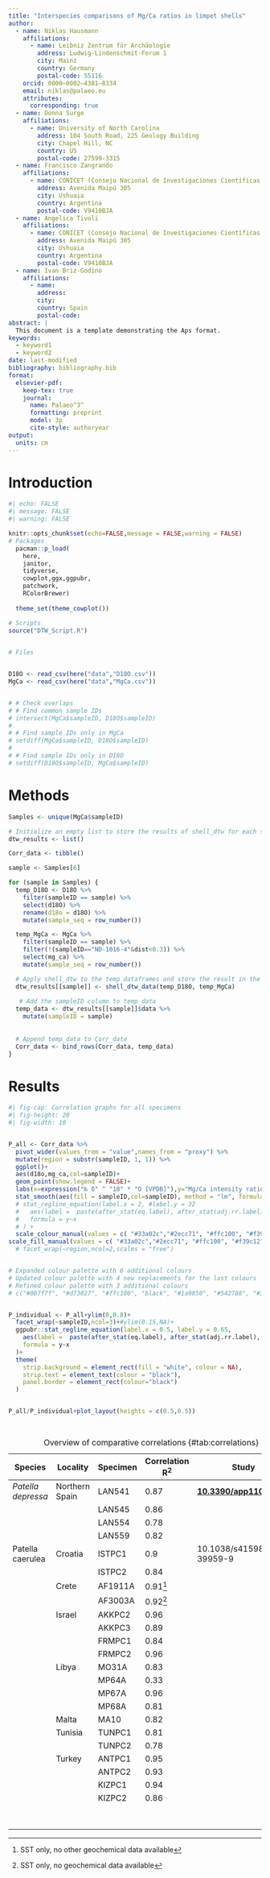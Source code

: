 ```yaml
---
title: "Interspecies comparisons of Mg/Ca ratios in limpet shells"
author:
  - name: Niklas Hausmann
    affiliations:
      - name: Leibniz Zentrum für Archäologie
        address: Ludwig-Lindenschmit-Forum 1
        city: Mainz
        country: Germany
        postal-code: 55116
    orcid: 0000–0002–4381–8334
    email: niklas@palaeo.eu
    attributes:
      corresponding: true
  - name: Donna Surge
    affiliations:
      - name: University of North Carolina
        address: 104 South Road, 225 Geology Building
        city: Chapel Hill, NC
        country: US
        postal-code: 27599-3315
  - name: Francisco Zangrando
    affiliations:
      - name: CONICET (Consejo Nacional de Investigaciones Científicas y Técnicas)
        address: Avenida Maipú 305
        city: Ushuaia
        country: Argentina
        postal-code: V9410BJA
  - name: Angelica Tivoli
    affiliations:
      - name: CONICET (Consejo Nacional de Investigaciones Científicas y Técnicas)
        address: Avenida Maipú 305
        city: Ushuaia
        country: Argentina
        postal-code: V9410BJA
  - name: Ivan Briz-Godino
    affiliations:
      - name: 
        address: 
        city: 
        country: Spain
        postal-code: 
abstract: |
  This document is a template demonstrating the Aps format.
keywords: 
  - keyword1
  - keyword2
date: last-modified
bibliography: bibliography.bib
format:
  elsevier-pdf:
    keep-tex: true
    journal:
      name: Palaeo^3^
      formatting: preprint
      model: 3p
      cite-style: authoryear
output:
  units: cm
---
```


# Introduction {#Introduction}

```r
#| echo: FALSE
#| message: FALSE
#| warning: FALSE

knitr::opts_chunk$set(echo=FALSE,message = FALSE,warning = FALSE)
# Packages
  pacman::p_load(
    here,
    janitor,
    tidyverse,
    cowplot,ggx,ggpubr,
    patchwork,
    RColorBrewer) 
  
  theme_set(theme_cowplot())

# Scripts
source("DTW_Script.R")

  
# Files  


D18O <- read_csv(here("data","D18O.csv"))
MgCa <- read_csv(here("data","MgCa.csv"))


# # Check overlaps
# # Find common sample IDs
# intersect(MgCa$sampleID, D18O$sampleID)
# 
# # Find sample IDs only in MgCa
# setdiff(MgCa$sampleID, D18O$sampleID)
# 
# # Find sample IDs only in D18O
# setdiff(D18O$sampleID, MgCa$sampleID)

```

# Methods {#Methods}

```r

Samples <- unique(MgCa$sampleID)

# Initialize an empty list to store the results of shell_dtw for each sample
dtw_results <- list()

Corr_data <- tibble()

sample <- Samples[6]

for (sample in Samples) {
  temp_D18O <- D18O %>% 
    filter(sampleID == sample) %>% 
    select(d18O) %>% 
    rename(d18o = d18O) %>% 
    mutate(sample_seq = row_number()) 

  temp_MgCa <- MgCa %>% 
    filter(sampleID == sample) %>% 
    filter(!(sampleID=="ND-1016-4"&dist<0.3)) %>% 
    select(mg_ca) %>% 
    mutate(sample_seq = row_number())

  # Apply shell_dtw to the temp dataframes and store the result in the list
  dtw_results[[sample]] <- shell_dtw_data(temp_D18O, temp_MgCa)
  
   # Add the sampleID column to temp_data
  temp_data <- dtw_results[[sample]]$data %>% 
    mutate(sampleID = sample)
  
  
  # Append temp_data to Corr_data
  Corr_data <- bind_rows(Corr_data, temp_data)
}


```

# Results {#Results}

```r
#| fig-cap: Correlation graphs for all specimens
#| fig-height: 20
#| fig-width: 10


P_all <- Corr_data %>% 
  pivot_wider(values_from = "value",names_from = "proxy") %>% 
  mutate(region = substr(sampleID, 1, 1)) %>% 
  ggplot()+
  aes(d18o,mg_ca,col=sampleID)+
  geom_point(show.legend = FALSE)+
  labs(x=expression("‰ δ" ^ "18" * "O [VPDB]"),y="Mg/Ca intensity ratio")+
  stat_smooth(aes(fill = sampleID,col=sampleID), method = "lm", formula = y~x,show.legend = FALSE) +
  # stat_regline_equation(label.x = 2, #label.y = 32
  #   aes(label =  paste(after_stat(eq.label), after_stat(adj.rr.label), sep = "~~~~")),
  #   formula = y~x
  # ) +
  scale_colour_manual(values = c( "#33a02c","#2ecc71", "#ffc100", "#f39c12", "#007f7f", "#1f78b4", "#99d8c9", "#542788","black", "#d73027", "#EC7063")) +
scale_fill_manual(values = c( "#33a02c","#2ecc71", "#ffc100", "#f39c12", "#007f7f", "#1f78b4", "#99d8c9", "#542788","black", "#d73027", "#EC7063"))#+
  # facet_wrap(~region,ncol=2,scales = "free")


# Expanded colour palette with 6 additional colours
# Updated colour palette with 4 new replacements for the last colours
# Refined colour palette with 3 additional colours
# c("#007f7f", "#d73027", "#ffc100", "black", "#1a9850", "#542788", "#3288bd", "#99d8c9")


P_individual <- P_all+ylim(0,0.8)+
  facet_wrap(~sampleID,ncol=3)+#ylim(0.15,NA)+
  ggpubr::stat_regline_equation(label.x = 0.5, label.y = 0.65,
    aes(label =  paste(after_stat(eq.label), after_stat(adj.rr.label), sep = "~~~~")),show.legend = FALSE,
    formula = y~x
  )+
  theme(
    strip.background = element_rect(fill = "white", colour = NA),
    strip.text = element_text(colour = "black"),
    panel.border = element_rect(colour="black")
  )


P_all/P_individual+plot_layout(heights = c(0.5,0.5))




```

| Species            | Locality       | Specimen | Correlation R^2^ | Study                                                          |
|-------------------|---------------|---------------|---------------|---------------|
| *Patella depressa* | Northern Spain | LAN541   | 0.87             | [**10.3390/app11072959**](https://doi.org/10.3390/app11072959) |
|                    |                | LAN545   | 0.86             |                                                                |
|                    |                | LAN554   | 0.78             |                                                                |
|                    |                | LAN559   | 0.82             |                                                                |
| Patella caerulea   | Croatia        | ISTPC1   | 0.9              | 10.1038/s41598-019-39959-9                                     |
|                    |                | ISTPC2   | 0.84             |                                                                |
|                    | Crete          | AF1911A  | 0.91[^1]         |                                                                |
|                    |                | AF3003A  | 0.92[^2]         |                                                                |
|                    | Israel         | AKKPC2   | 0.96             |                                                                |
|                    |                | AKKPC3   | 0.89             |                                                                |
|                    |                | FRMPC1   | 0.84             |                                                                |
|                    |                | FRMPC2   | 0.96             |                                                                |
|                    | Libya          | MO31A    | 0.83             |                                                                |
|                    |                | MP64A    | 0.33             |                                                                |
|                    |                | MP67A    | 0.96             |                                                                |
|                    |                | MP68A    | 0.81             |                                                                |
|                    | Malta          | MA10     | 0.82             |                                                                |
|                    | Tunisia        | TUNPC1   | 0.81             |                                                                |
|                    |                | TUNPC2   | 0.78             |                                                                |
|                    | Turkey         | ANTPC1   | 0.95             |                                                                |
|                    |                | ANTPC2   | 0.93             |                                                                |
|                    |                | KIZPC1   | 0.94             |                                                                |
|                    |                | KIZPC2   | 0.86             |                                                                |
|                    |                |          |                  |                                                                |
|                    |                |          |                  |                                                                |
|                    |                |          |                  |                                                                |
|                    |                |          |                  |                                                                |
|                    |                |          |                  |                                                                |
|                    |                |          |                  |                                                                |
|                    |                |          |                  |                                                                |
|                    |                |          |                  |                                                                |

: Overview of comparative correlations {#tab:correlations}

[^1]: SST only, no other geochemical data available

[^2]: SST only, no geochemical data available
